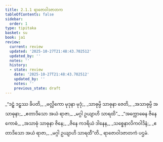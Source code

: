 ```yaml
---
title: 2.1.1 ရာဇောဝါဒဇာတက
tableOfContents: false
sidebar:
  order: 1
type: tipitaka
basket: su
book: ja1
review:
  current: review
  updated: '2025-10-27T21:48:43.702512'
  updated_by: ''
  notes: ''
  history:
  - state: review
    date: '2025-10-27T21:48:43.702512'
    updated_by: ''
    notes: ''
    previous_state: draft
---
```



<ReviewStatus review={frontmatter.review} showDetails={true} />

<HypothesisAnnotation frontmatter={frontmatter} />

<DynamicBreadcrumb />

<Division number="1" book="ja1" e="ch" v="22" p="36">

<Paragraph number="340" type="verses" book="ja1">
_“ဒဠှံ ဒဠှဿ ခိပတိ,_  
_ဗလ္လိကော မုဒုနာ မုဒုံ;_  
_သာဓုမ္ပိ သာဓုနာ ဇေတိ,_  
_အသာဓုမ္ပိ အသာဓုနာ;_  
_ဧတာဒိသော အယံ ရာဇာ,_  
_မဂ္ဂါ ဥယျာဟိ သာရထိ”._  

</Paragraph>

</Division>
<Division number="2" book="ja1" e="ch" v="22" p="36">

<Paragraph number="341" type="verses" book="ja1">
_“အက္ကောဓေန ဇိနေ ကောဓံ,_  
_အသာဓုံ သာဓုနာ ဇိနေ;_  
_ဇိနေ ကဒရိယံ ဒါနေန,_  
_သစ္စေနာလိကဝါဒိနံ;_  
_ဧတာဒိသော အယံ ရာဇာ,_  
_မဂ္ဂါ ဥယျာဟိ သာရထီ”တိ._  


</Paragraph>
</Division>

<Paragraph number="342" type="center" book="ja1">
ရာဇောဝါဒဇာတကံ ပဌမံ.
</Paragraph>